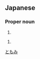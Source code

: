 ==Japanese==
{{ja-kanjitab|友|美}}

===Proper noun===
{{ja-pos|proper|ともみ}}

# {{given name|female|lang=ja}}

{{ja-pos|proper|ゆみ}}

# {{given name|female|lang=ja}}

[[Category:Japanese female given names|ともみ]]